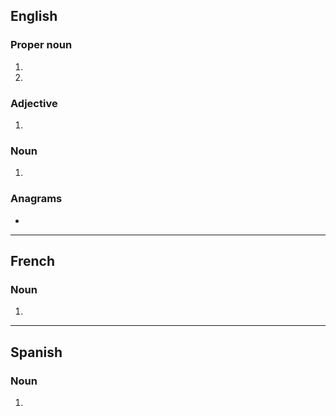 {{also|ᎦᎪ|Appendix:Variations of "sa"}}
==English==

===Proper noun===
{{en-proper noun}}

# {{initialism of|en|South Africa}}
# {{initialism of|en|South America}}

===Adjective===
{{en-adj|-}}

# {{initialism of|en|sub anno}}

===Noun===
{{en-noun|-}}

# {{lb|en|dated}} {{initialism of|en|sex appeal}}

===Anagrams===
* {{anagrams|en|a=as|A's|A*'s|A*s|A+'s|A-'s|A/S|AS|As|A−'s|A♭s|A♯s|a's|a.s.|as}}

----

==French==

===Noun===
{{fr-noun|f}}

# {{initialism of|fr|société anonyme}}

----

==Spanish==

===Noun===
{{es-noun|f}}

# {{initialism of|es|sociedad anónima}}